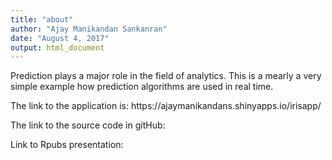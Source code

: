 ---
title: "about"
author: "Ajay Manikandan Sankanran"
date: "August 4, 2017"
output: html_document
---

Prediction plays a major role in the field of analytics. This is a mearly a very simple example how prediction algorithms are used in real time.

The link to the application is: https://ajaymanikandans.shinyapps.io/irisapp/

The link to the source code in gitHub: 

Link to Rpubs presentation: